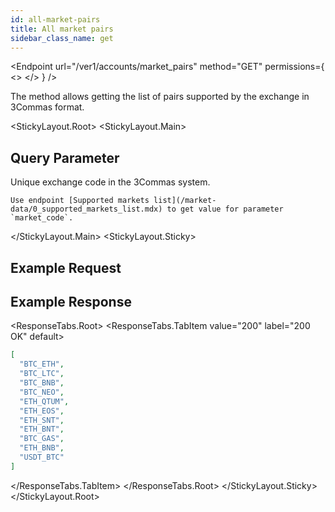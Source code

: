 ```yaml
---
id: all-market-pairs
title: All market pairs
sidebar_class_name: get
---
```



<Endpoint
  url="/ver1/accounts/market_pairs"
  method="GET"
  permissions={
    <>
      <Permission title="Permission" description="NONE" />
      <Permission title="Security" description="NONE" />
    </>
  }
/>

The method allows getting the list of pairs supported by the exchange in 3Commas format.

<Separator />

<StickyLayout.Root>
   <StickyLayout.Main>

## Query Parameter

<ApiParam name='market_code' type='integer' id="market_code" required>
    Unique exchange code in the 3Commas system.
    
    Use endpoint [Supported markets list](/market-data/0_supported_markets_list.mdx) to get value for parameter `market_code`.
</ApiParam>

</StickyLayout.Main>
   <StickyLayout.Sticky>
   
## Example Request

<NoContentEndpoint method="GET" endpoint="/ver1/accounts/market_pairs?market_code=binance_us" />

## Example Response
<ResponseTabs.Root>
      <ResponseTabs.TabItem value="200" label="200 OK" default>

```json
[
  "BTC_ETH",
  "BTC_LTC",
  "BTC_BNB",
  "BTC_NEO",
  "ETH_QTUM",
  "ETH_EOS",
  "ETH_SNT",
  "ETH_BNT",
  "BTC_GAS",
  "ETH_BNB",
  "USDT_BTC"
]
```
   </ResponseTabs.TabItem>
  </ResponseTabs.Root>
</StickyLayout.Sticky>
</StickyLayout.Root>
